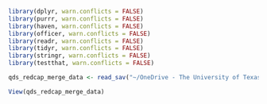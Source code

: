 ```r

library(dplyr, warn.conflicts = FALSE)
library(purrr, warn.conflicts = FALSE)
library(haven, warn.conflicts = FALSE)
library(officer, warn.conflicts = FALSE)
library(readr, warn.conflicts = FALSE)
library(tidyr, warn.conflicts = FALSE)
library(stringr, warn.conflicts = FALSE)
library(testthat, warn.conflicts = FALSE)

qds_redcap_merge_data <- read_sav("~/OneDrive - The University of Texas Health Science Center at Houston/General/Participant Data/SPSS Data/qds_redcap_merge_data.SAV")

View(qds_redcap_merge_data)


```

